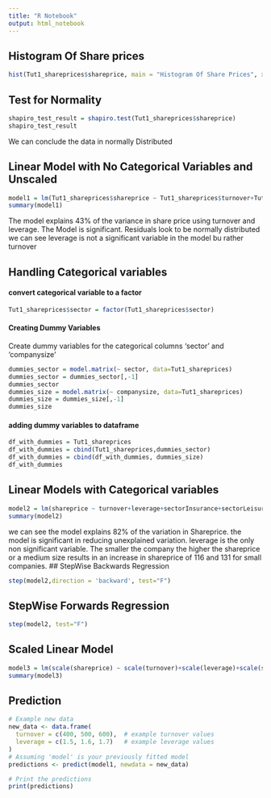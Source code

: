 ```yaml
---
title: "R Notebook"
output: html_notebook
---
```


## Histogram Of Share prices

```r
hist(Tut1_shareprices$shareprice, main = "Histogram Of Share Prices", xlab = "Share Prices", col = "blue", border = "white")
```

## Test for Normality

```r
shapiro_test_result = shapiro.test(Tut1_shareprices$shareprice)
shapiro_test_result
```

We can conclude the data in normally Distributed

## Linear Model with No Categorical Variables and Unscaled

```r
model1 = lm(Tut1_shareprices$shareprice ~ Tut1_shareprices$turnover+Tut1_shareprices$leverage)
summary(model1)
```

The model explains 43% of the variance in share price using turnover and leverage. The Model is significant. Residuals look to be normally distributed we can see leverage is not a significant variable in the model bu rather turnover

## Handling Categorical variables

#### convert categorical variable to a factor

```r
Tut1_shareprices$sector = factor(Tut1_shareprices$sector)
```

#### Creating Dummy Variables

Create dummy variables for the categorical columns 'sector' and 'companysize'

```r
dummies_sector = model.matrix(~ sector, data=Tut1_shareprices)
dummies_sector = dummies_sector[,-1]
dummies_sector
dummies_size = model.matrix(~ companysize, data=Tut1_shareprices)
dummies_size = dummies_size[,-1]
dummies_size
```

#### adding dummy variables to dataframe

```r
df_with_dummies = Tut1_shareprices 
df_with_dummies = cbind(Tut1_shareprices,dummies_sector)
df_with_dummies = cbind(df_with_dummies, dummies_size)
df_with_dummies
```

## Linear Models with Categorical variables

```r
model2 = lm(shareprice ~ turnover+leverage+sectorInsurance+sectorLeisure+companysizeMedium+companysizeSmall, data = df_with_dummies)
summary(model2)
```

we can see the model explains 82% of the variation in Shareprice. the model is significant in reducing unexplained variation. leverage is the only non significant variable. The smaller the company the higher the shareprice or a medium size results in an increase in shareprice of 116 and 131 for small companies. 
## StepWise Backwards Regression
```r
step(model2,direction = 'backward', test="F")
```
## StepWise Forwards Regression
```r
step(model2, test="F")
```
## Scaled Linear Model
```r
model3 = lm(scale(shareprice) ~ scale(turnover)+scale(leverage)+scale(sectorInsurance)+scale(sectorLeisure)+scale(companysizeMedium)+scale(companysizeSmall), data = df_with_dummies)
summary(model3)
```
## Prediction
```r
# Example new data
new_data <- data.frame(
  turnover = c(400, 500, 600),  # example turnover values
  leverage = c(1.5, 1.6, 1.7)   # example leverage values
)
# Assuming 'model' is your previously fitted model
predictions <- predict(model1, newdata = new_data)

# Print the predictions
print(predictions)
```







